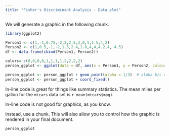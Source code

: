 ```yaml
---
title: "Fisher's Discriminant Analysis - Data plot"
---
```


We will generate a graphic in the following chunk.
```r
library(ggplot2)

Person1 <- c(1,-1,0.75,-2,2,2.5,3,0,1,1.5,4,2)
Person2 <- c(1,0.5,-1,-2,1.5,2.4,1.8,4,4,4.2,4, 4.5)
df <- data.frame(cbind(Person1, Person2))

colors= c(0,0,0,0,1,1,1,1,2,2,2,2)
person_ggplot <- ggplot(data = df, aes(x = Person1, y = Person2, colour=factor(colors))) + geom_point()

person_ggplot <- person_ggplot + geom_point(alpha = 1/3)  # alpha b/c of overplotting
person_ggplot <- person_ggplot + coord_fixed()
```

In-line code is great for things like summary statistics.  The mean miles per gallon for the `mtcars` data set is `r mean(mtcars$mpg)`.

In-line code is not good for graphics, as you know.  

Instead, use a chunk.  This will also allow you to control how the graphic is
rendered in your final document.

```r

person_ggplot

```